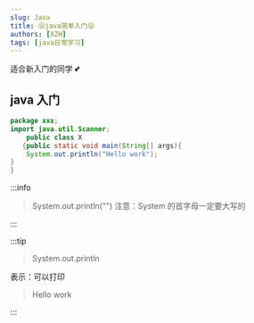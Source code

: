 ```yaml
---
slug: Java
title: 😜java简单入门😜
authors: [XZH]
tags: [java日常学习]
---
```


适合新入门的同学 💕

<!-- truncate -->

## java 入门

```java
package xxx;
import java.util.Scanner;
    public class X
   {public static void main(String[] args){
    System.out.println("Hello work");
}
}
```

:::info

> System.out.println("")
> 注意：System 的首字母一定要大写的

:::

:::tip

> System.out.println

表示：可以打印

> Hello work

:::
